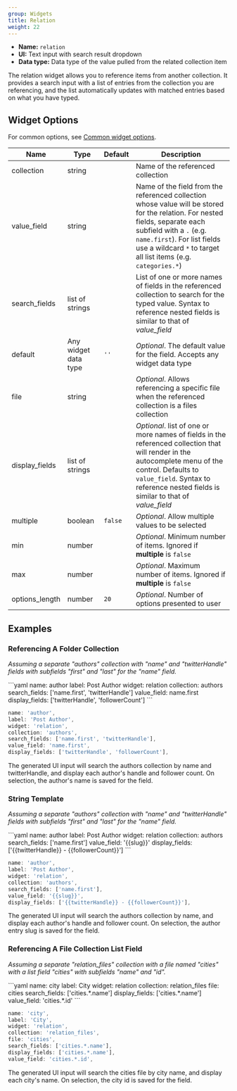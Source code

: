 ```yaml
---
group: Widgets
title: Relation
weight: 22
---
```


- **Name:** `relation`
- **UI:** Text input with search result dropdown
- **Data type:** Data type of the value pulled from the related collection item

The relation widget allows you to reference items from another collection. It provides a search input with a list of entries from the collection you are referencing, and the list automatically updates with matched entries based on what you have typed.

## Widget Options

For common options, see [Common widget options](/docs/widgets#common-widget-options).

| Name           | Type                 | Default | Description                                                                                                                                                                                                                                               |
| -------------- | -------------------- | ------- | --------------------------------------------------------------------------------------------------------------------------------------------------------------------------------------------------------------------------------------------------------- |
| collection     | string               |         | Name of the referenced collection                                                                                                                                                                                                                         |
| value_field    | string               |         | Name of the field from the referenced collection whose value will be stored for the relation. For nested fields, separate each subfield with a `.` (e.g. `name.first`). For list fields use a wildcard `*` to target all list items (e.g. `categories.*`) |
| search_fields  | list of strings      |         | List of one or more names of fields in the referenced collection to search for the typed value. Syntax to reference nested fields is similar to that of _value_field_                                                                                     |
| default        | Any widget data type | `''`    | _Optional_. The default value for the field. Accepts any widget data type                                                                                                                                                                                 |
| file           | string               |         | _Optional_. Allows referencing a specific file when the referenced collection is a files collection                                                                                                                                                       |
| display_fields | list of strings      |         | _Optional_. list of one or more names of fields in the referenced collection that will render in the autocomplete menu of the control. Defaults to `value_field`. Syntax to reference nested fields is similar to that of _value_field_                   |
| multiple       | boolean              | `false` | _Optional_. Allow multiple values to be selected                                                                                                                                                                                                          |
| min            | number               |         | _Optional_. Minimum number of items. Ignored if **multiple** is `false`                                                                                                                                                                                   |
| max            | number               |         | _Optional_. Maximum number of items. Ignored if **multiple** is `false`                                                                                                                                                                                   |
| options_length | number               | `20`    | _Optional_. Number of options presented to user                                                                                                                                                                                                           |

## Examples

### Referencing A Folder Collection

_Assuming a separate "authors" collection with "name" and "twitterHandle" fields with subfields "first" and "last" for the "name" field._

<CodeTabs>
```yaml
name: author
label: Post Author
widget: relation
collection: authors
search_fields: ['name.first', 'twitterHandle']
value_field: name.first
display_fields: ['twitterHandle', 'followerCount']
```

```js
name: 'author',
label: 'Post Author',
widget: 'relation',
collection: 'authors',
search_fields: ['name.first', 'twitterHandle'],
value_field: 'name.first',
display_fields: ['twitterHandle', 'followerCount'],
```

</CodeTabs>

The generated UI input will search the authors collection by name and twitterHandle, and display each author's handle and follower count. On selection, the author's name is saved for the field.

### String Template

_Assuming a separate "authors" collection with "name" and "twitterHandle" fields with subfields "first" and "last" for the "name" field._

<CodeTabs>
```yaml
name: author
label: Post Author
widget: relation
collection: authors
search_fields: ['name.first']
value_field: '{{slug}}'
display_fields: ['{{twitterHandle}} - {{followerCount}}']
```

```js
name: 'author',
label: 'Post Author',
widget: 'relation',
collection: 'authors',
search_fields: ['name.first'],
value_field: '{{slug}}',
display_fields: ['{{twitterHandle}} - {{followerCount}}'],
```

</CodeTabs>

The generated UI input will search the authors collection by name, and display each author's handle and follower count. On selection, the author entry slug is saved for the field.

### Referencing A File Collection List Field

_Assuming a separate "relation_files" collection with a file named "cities" with a list field "cities" with subfields "name" and "id"._

<CodeTabs>
```yaml
name: city
label: City
widget: relation
collection: relation_files
file: cities
search_fields: ['cities.*.name']
display_fields: ['cities.*.name']
value_field: 'cities.*.id'
```

```js
name: 'city',
label: 'City',
widget: 'relation',
collection: 'relation_files',
file: 'cities',
search_fields: ['cities.*.name'],
display_fields: ['cities.*.name'],
value_field: 'cities.*.id',
```

</CodeTabs>

The generated UI input will search the cities file by city name, and display each city's name. On selection, the city id is saved for the field.
